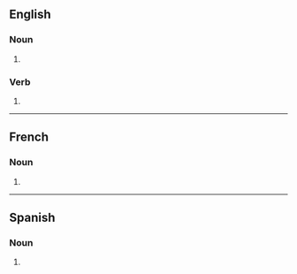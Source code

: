 ==English==

===Noun===
{{head|en|noun plural form}}

# {{plural of|boomerang|lang=en}}

===Verb===
{{head|en|verb form}}

# {{en-third-person singular of|boomerang}}

----

==French==

===Noun===
{{head|fr|noun plural form|g=m}}

# {{plural of|boomerang|lang=fr}}

----

==Spanish==

===Noun===
{{head|es|noun form|g=m-p}}

# {{plural of|boomerang|lang=es}}